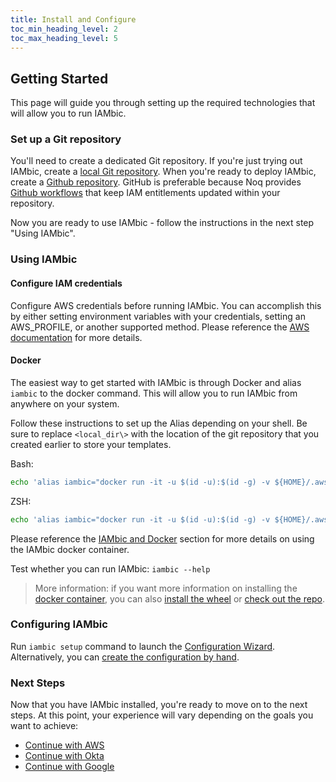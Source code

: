 ```yaml
---
title: Install and Configure
toc_min_heading_level: 2
toc_max_heading_level: 5
---
```



## Getting Started

This page will guide you through setting up the required technologies that will allow you to run IAMbic.

### Set up a Git repository

You'll need to create a dedicated Git repository. If you're just trying out IAMbic, create a [local Git repository](/technical_reference/installation/local_git_repo).
When you're ready to deploy IAMbic, create a [Github repository](https://docs.github.com/en/get-started/quickstart/create-a-repo).
GitHub is preferable because Noq provides [Github workflows](/getting_started/github) that keep IAM entitlements updated within your repository.

Now you are ready to use IAMbic - follow the instructions in the next step "Using IAMbic".

### Using IAMbic

#### Configure IAM credentials

Configure AWS credentials before running IAMbic. You can accomplish this by either setting environment variables with your credentials, setting an AWS_PROFILE, or another supported method.
Please reference the [AWS documentation](https://docs.aws.amazon.com/cli/latest/userguide/cli-configure-envvars.html) for more details.

#### Docker

The easiest way to get started with IAMbic is through Docker and alias `iambic` to the docker command. This will allow you to run IAMbic from anywhere on your system.

Follow these instructions to set up the Alias depending on your shell. Be sure to replace `<local_dir\>` with the location of
the git repository that you created earlier to store your templates.

Bash:

```bash
echo 'alias iambic="docker run -it -u $(id -u):$(id -g) -v ${HOME}/.aws:/app/.aws -e AWS_CONFIG_FILE=/app/.aws/config -e AWS_SHARED_CREDENTIALS_FILE=/app/.aws/credentials -e "AWS_PROFILE=${AWS_PROFILE}" -v <local_dir\>:/templates:Z public.ecr.aws/s2p9s3r8/iambic:latest "$@""' >> ~/.bashrc
```

ZSH:

```zsh
echo 'alias iambic="docker run -it -u $(id -u):$(id -g) -v ${HOME}/.aws:/app/.aws -e AWS_CONFIG_FILE=/app/.aws/config -e AWS_SHARED_CREDENTIALS_FILE=/app/.aws/credentials -e "AWS_PROFILE=${AWS_PROFILE}" -v <local_dir\>:/templates:Z public.ecr.aws/s2p9s3r8/iambic:latest "$@""' >> ~/.zshrc
```

Please reference the [IAMbic and Docker](/technical_reference/installation/install_via_docker) section for more details on using the IAMbic docker container.

Test whether you can run IAMbic: `iambic --help`

> More information: if you want more information on installing the [docker container](/technical_reference/installation/install_via_docker), you can also [install the wheel](/technical_reference/installation/install_via_the_wheel) or [check out the repo](/technical_reference/installation/download_the_repo).

### Configuring IAMbic

Run `iambic setup` command to launch the [Configuration Wizard](/how_to_guides/configure_iambic_with_wizard). Alternatively, you can [create the configuration by hand](/how_to_guides/manually_create_the_configuration).


### Next Steps

Now that you have IAMbic installed, you're ready to move on to the next steps. At this point, your experience will vary depending on the goals you want to achieve:

- [Continue with AWS](./aws)
- [Continue with Okta](./okta)
- [Continue with Google](./google)
